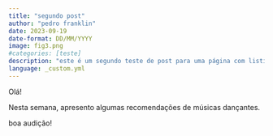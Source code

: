```yaml
---
title: "segundo post"
author: "pedro franklin"
date: 2023-09-19
date-format: DD/MM/YYYY
image: fig3.png
#categories: [teste]
description: "este é um segundo teste de post para uma página com listing."
language: _custom.yml
---
```


Olá!

Nesta semana, apresento algumas recomendações de músicas dançantes.

boa audição!
